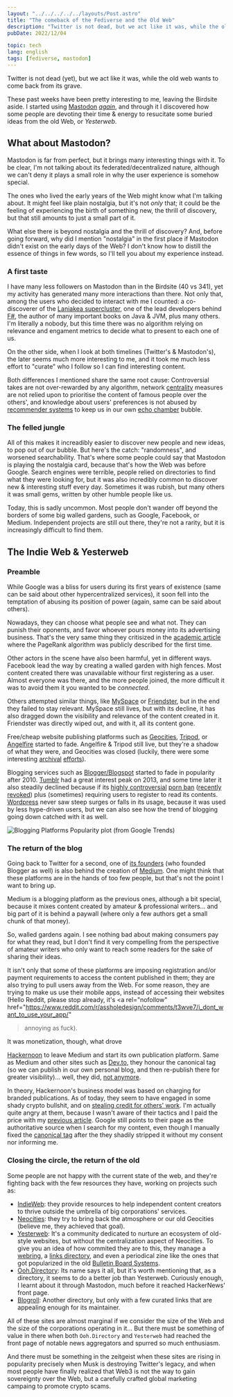 ```yaml
---
layout: "../../../../../layouts/Post.astro"
title: "The comeback of the Fediverse and the Old Web"
description: "Twitter is not dead, but we act like it was, while the old web wants to come back from the grave."
pubDate: 2022/12/04

topic: tech
lang: english
tags: [fediverse, mastodon]
---
```


Twitter is not dead (yet), but we act like it was, while the old web wants to
come back from its grave.

These past weeks have been pretty interesting to me, leaving the Birdsite aside.
I started using [Mastodon](https://joinmastodon.org/)
[_again_](https://fosstodon.org/@castarco/101597510586856120), and through it I
discovered how some people are devoting their time & energy to resucitate some
buried ideas from the old Web, or _Yesterweb_.

## What about Mastodon?

Mastodon is far from perfect, but it brings many interesting things with it. To
be clear, I'm not talking about its federated/decentralized nature, although we
can't deny it plays a small role in why the user experience is somehow special.

The ones who lived the early years of the Web might know what I'm talking about.
It might feel like plain nostalgia, but it's not _only_ that; it could be the
feeling of experiencing the birth of something new, the thrill of discovery, but
that still amounts to just a small part of it.

What else there is beyond nostalgia and the thrill of discovery? And, before
going forward, why did I mention "nostalgia" in the first place if Mastodon
didn't exist on the early days of the Web? I don't know how to distill the
essence of things in few words, so I'll tell you about my experience instead.

### A first taste

I have many less followers on Mastodon than in the Birdsite (40 vs 341), yet my
activity has generated many more interactions than there. Not only that, among
the users who decided to interact with me I counted: a co-discoverer of the
[Laniakea supercluster](https://en.wikipedia.org/wiki/Laniakea_Supercluster),
one of the lead developers behind [F#](https://fsharp.org/), the author of many
important books on Java & JVM, plus many others. I'm literally a nobody, but
this time there was no algorithm relying on relevance and engament metrics to
decide what to present to each one of us.

On the other side, when I look at both timelines (Twitter's & Mastodon's), the
later seems much more interesting to me, and it took me much less effort to
"curate" who I follow so I can find interesting content.

Both differences I mentioned share the same root cause:
Controversial takes are not over-rewarded by any algorithm, network
[centrality](https://en.wikipedia.org/wiki/Centrality) measures are not relied
upon to prioritise the content of famous people over the others', and knowledge
about users' preferences is not abused by
[recommender systems](https://en.wikipedia.org/wiki/Recommender_system) to keep
us in our own [echo chamber](<https://en.wikipedia.org/wiki/Echo_chamber_(media)>)
bubble.

### The felled jungle

All of this makes it increadibly easier to discover new people and new ideas,
to pop out of our bubble. But here's the catch: "randomness", and worsened
searchability. That's where some people could say that Mastodon is playing the
nostalgia card, because that's how the Web was before Google. Search engines
were terrible, people relied on directories to find what they were looking
for, but it was also incredibly common to discover new & interesting stuff every
day. Sometimes it was rubish, but many others it was small gems, written by other
humble people like us.

Today, this is sadly uncommon. Most people don't wander off beyond the borders
of some big walled gardens, such as Google, Facebook, or Medium. Independent
projects are still out there, they're not a rarity, but it is increasingly
difficult to find them.

## The Indie Web & Yesterweb

### Preamble

While Google was a bliss for users during its first years of existence (same can
be said about other hypercentralized services), it soon fell into the temptation
of abusing its position of power (again, same can be said about others).

Nowadays, they can choose what people see and what not. They can punish their
oponents, and favor whoever pours money into its advertising business. That's
the very same thing they critisized in the
[academic article](https://snap.stanford.edu/class/cs224w-readings/Brin98Anatomy.pdf)
where the PageRank algorithm was publicly described for the first time.

Other actors in the scene have also been harmful, yet in different ways.
Facebook lead the way by creating a walled garden with high fences. Most content
created there was unavailable withour first registering as a user. Almost
everyone was there, and the more people joined, the more difficult it was to
avoid them it you wanted to be _connected_.

Others attempted similar things, like
[MySpace](https://en.wikipedia.org/wiki/Myspace) or
[Friendster](https://en.wikipedia.org/wiki/Friendster), but in the end they
failed to stay relevant. MySpace still lives, but with its decline, it has also
dragged down the visibility and relevance of the content created in it.
Friendster was directly wiped out, and with it, all its content gone.

Free/cheap website publishing platforms such as
[Geocities](https://en.wikipedia.org/wiki/Yahoo!_GeoCities),
[Tripod](<https://en.wikipedia.org/wiki/Tripod_(web_hosting)>), or
[Angelfire](https://en.wikipedia.org/wiki/Angelfire) started to fade.
Angelfire & Tripod still live, but they're a shadow of what they were, and
Geocities was closed (luckily, there were some interesting
[archival](https://archive.org/web/geocities.php)
[efforts](https://geocities.restorativland.org/)).

Blogging services such as
[Blogger/Blogspot](<https://en.wikipedia.org/wiki/Blogger_(service)>) started to
fade in popularity after 2010. [Tumblr](https://en.wikipedia.org/wiki/Tumblr)
had a great interest peak on 2013, and some time later it also steadily declined
because if its
[highly controversial](https://www.eff.org/tossedout/tumblr-ban-adult-content)
[porn ban](https://www.theverge.com/2018/12/3/18123752/tumblr-adult-content-porn-ban-date-explicit-changes-why-safe-mode)
([recently revoked](https://www.euronews.com/culture/2022/11/05/tumblr-is-bringing-back-nudity-reversing-the-infamous-2018-porn-ban))
plus (sometimes) requiring users to register to read its contents.
[Wordpress](https://en.wikipedia.org/wiki/WordPress) never saw steep surges or
falls in its usage, because it was used by less hype-driven users, but we can also
see how the trend of blogging going down catched with it as well.

<img
	src="/images/blog/20221204_blogging_trends.webp"
	alt="Blogging Platforms Popularity plot (from Google Trends)"
	class="rounded-xl mb-4"
/>

### The return of the blog

Going back to Twitter for a second, one of
[its founders](<https://en.wikipedia.org/wiki/Evan_Williams_(Internet_entrepreneur)>)
(who founded Blogger as well) is also behind the creation of
[Medium](<https://en.wikipedia.org/wiki/Medium_(website)>). One might think that
these platforms are in the hands of too few people, but that's not the point I
want to bring up.

Medium is a blogging platform as the previous ones, although a bit special,
because it mixes content created by amateur & professional writers... and big
part of it is behind a paywall (where only a few authors get a small chunk of
that money).

So, walled gardens again. I see nothing bad about making consumers pay for what
they read, but I don't find it very compelling from the perspective of amateur
writers who only want to reach some readers for the sake of sharing their ideas.

It isn't only that some of these platforms are imposing registration and/or
payment requirements to access the content published in them; they are also
trying to pull users away from the Web. For some reason, they are trying to
make us use their mobile apps, instead of accessing their websites (Hello
Reddit, please stop already, it's
<a
  rel="nofollow"
  href="https://www.reddit.com/r/assholedesign/comments/t3wve7/i_dont_want_to_use_your_app/"
>annoying as fuck</a>).

It was monetization, though, what drove

<a rel="nofollow" href="https://hackernoon.com">Hackernoon</a> to leave Medium
and start its own publication platform. Same as Medium and other sites such as
<a rel="nofollow" href="https://dev.to">Dev.to</a>, they honour the canonical
tag (so we can publish in our own personal blog, and then re-publish there for
greater visibility)... well, they did,
[not anymore](https://news.ycombinator.com/item?id=31350320).

In theory, Hackernoon's business model was based on charging for branded
publications. As of today, they seem to have engaged in some shady crypto
bullshit, and on
[stealing credit for others' work](https://news.ycombinator.com/item?id=19371593).
I'm actually quite angry at them, because I wasn't aware of their tactics and
I paid the price with my
[previous article](/blog/2022/11/06/export-barrels-considered-harmful/). Google
still points to their page as the authoritative source when I search for my
content, even though I manually fixed the
[canonical tag](https://en.wikipedia.org/wiki/Canonical_link_element) after the
they shadily stripped it without my consent nor informing me.

### Closing the circle, the return of the old

Some people are not happy with the current state of the web, and they're
fighting back with the few resources they have, working on projects such as:

- [IndieWeb](https://indieweb.org): they provide resources to help independent
  content creators to thrive outside the umbrella of big corporations' services.
- [Neocities](https://neocities.org): they try to bring back the atmosphere or
  our old Geocities (believe me, they achieved that goal).
- [Yesterweb](yesterweb.org): It's a community dedicated to nurture an ecosystem
  of old-style websites, but without the centralization aspect of Neocities.
  To give you an idea of how commited they are to this, they manage a
  [webring](https://en.wikipedia.org/wiki/Webring),
  a [links directory](https://en.wikipedia.org/wiki/Web_directory), and even a
  periodical zine like the ones that got popularized in the old
  [Bulletin Board Systems](https://en.wikipedia.org/wiki/Bulletin_board_system).
- [Ooh.Directory](https://ooh.directory/): Its name says it all, but it's worth
  mentioning that, as a directory, it seems to do a better job than Yesterweb.
  Curiously enough, I learnt about it through Mastodon, much before it reached
  HackerNews' front page.
- [Blogroll](https://blogroll.org/): Another directory, but only with a few
  curated links that are appealing enough for its maintainer.

All of these sites are almost marginal if we consider the size of the Web and
the size of the corporations operating in it... But there must be something of
value in there when both `Ooh.Directory` and `Yesterweb` had reached the front
page of notable news aggregators and spurred so much enthusiasm.

And there must be something in the zeitgeist when these sites are rising in
popularity precisely when Musk is destroying Twitter's legacy, and when most
people have finally realized that Web3 is not the way to gain sovereignty over
the Web, but a carefully crafted global marketing campaing to promote crypto
scams.
